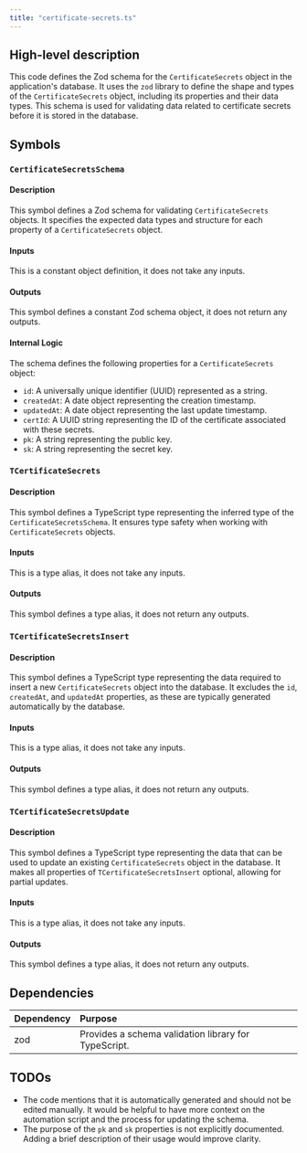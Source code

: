 ```yaml
---
title: "certificate-secrets.ts"
---
```


## High-level description
This code defines the Zod schema for the `CertificateSecrets` object in the application's database. It uses the `zod` library to define the shape and types of the `CertificateSecrets` object, including its properties and their data types. This schema is used for validating data related to certificate secrets before it is stored in the database.

## Symbols

### `CertificateSecretsSchema`
#### Description
This symbol defines a Zod schema for validating `CertificateSecrets` objects. It specifies the expected data types and structure for each property of a `CertificateSecrets` object.

#### Inputs
This is a constant object definition, it does not take any inputs.

#### Outputs
This symbol defines a constant Zod schema object, it does not return any outputs.

#### Internal Logic
The schema defines the following properties for a `CertificateSecrets` object:
- `id`: A universally unique identifier (UUID) represented as a string.
- `createdAt`: A date object representing the creation timestamp.
- `updatedAt`: A date object representing the last update timestamp.
- `certId`: A UUID string representing the ID of the certificate associated with these secrets.
- `pk`: A string representing the public key.
- `sk`: A string representing the secret key.

### `TCertificateSecrets`
#### Description
This symbol defines a TypeScript type representing the inferred type of the `CertificateSecretsSchema`. It ensures type safety when working with `CertificateSecrets` objects.

#### Inputs
This is a type alias, it does not take any inputs.

#### Outputs
This symbol defines a type alias, it does not return any outputs.

### `TCertificateSecretsInsert`
#### Description
This symbol defines a TypeScript type representing the data required to insert a new `CertificateSecrets` object into the database. It excludes the `id`, `createdAt`, and `updatedAt` properties, as these are typically generated automatically by the database.

#### Inputs
This is a type alias, it does not take any inputs.

#### Outputs
This symbol defines a type alias, it does not return any outputs.

### `TCertificateSecretsUpdate`
#### Description
This symbol defines a TypeScript type representing the data that can be used to update an existing `CertificateSecrets` object in the database. It makes all properties of `TCertificateSecretsInsert` optional, allowing for partial updates.

#### Inputs
This is a type alias, it does not take any inputs.

#### Outputs
This symbol defines a type alias, it does not return any outputs.

## Dependencies
| Dependency | Purpose |
|:-----------|:--------|
| zod | Provides a schema validation library for TypeScript. |

## TODOs
- The code mentions that it is automatically generated and should not be edited manually. It would be helpful to have more context on the automation script and the process for updating the schema.
- The purpose of the `pk` and `sk` properties is not explicitly documented. Adding a brief description of their usage would improve clarity. 
